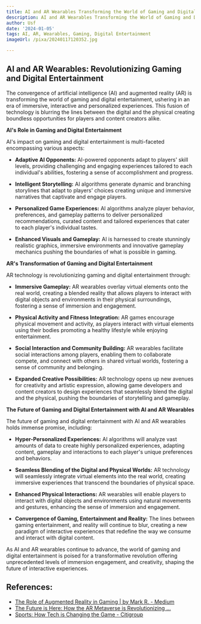 ```yaml
---
title: AI and AR Wearables Transforming the World of Gaming and Digital Entertainment
description: AI and AR Wearables Transforming the World of Gaming and Digital Entertainment
author: Usf
date: '2024-01-05'
tags: AI, AR, Wearables, Gaming, Digital Entertainment
imageUrl: /pixa/20240117120352.jpg

---
```

## AI and AR Wearables: Revolutionizing Gaming and Digital  Entertainment

The  convergence of artificial intelligence (AI) and augmented reality (AR) is  transforming the world  of gaming and digital entertainment, ushering in an era of immersive, interactive and personalized experiences. This fusion of technology  is blurring the lines between  the digital  and the physical creating boundless opportunities for players and content creators alike.

**AI's Role in Gaming and  Digital  Entertainment**

AI's impact  on gaming and digital entertainment is multi-faceted encompassing various aspects:

- **Adaptive AI Opponents:** AI-powered opponents adapt to players' skill levels, providing challenging and engaging experiences tailored to each individual's abilities, fostering a sense of accomplishment and progress.

- **Intelligent Storytelling:** AI algorithms generate dynamic and branching storylines that  adapt to players' choices creating unique and immersive narratives that captivate and engage players.

- **Personalized Game Experiences:** AI algorithms analyze  player  behavior, preferences, and gameplay patterns to deliver personalized recommendations, curated content and tailored experiences that cater to each player's individual tastes.

- **Enhanced  Visuals and Gameplay:** AI is  harnessed to create stunningly  realistic graphics, immersive environments and innovative gameplay mechanics pushing the boundaries of what is possible in gaming.

**AR's Transformation of Gaming and Digital Entertainment**

AR technology is revolutionizing gaming and digital entertainment through:

- **Immersive Gameplay:** AR wearables overlay virtual elements onto the real world, creating a blended reality that allows players to interact with digital objects and  environments in their  physical surroundings, fostering a sense of immersion and engagement.

- **Physical Activity and Fitness Integration:** AR games encourage physical movement and activity, as players interact with virtual elements using their bodies promoting a healthy lifestyle while enjoying entertainment.

- **Social Interaction and  Community Building:** AR  wearables facilitate social  interactions among players, enabling  them to collaborate compete, and connect with others  in shared virtual worlds, fostering a sense of community and belonging.

- **Expanded Creative Possibilities:** AR technology opens up new  avenues for creativity and artistic expression,  allowing game developers and content creators to design experiences that seamlessly blend  the digital  and  the physical, pushing the boundaries of  storytelling and gameplay.

**The Future of Gaming and Digital Entertainment with  AI and AR Wearables**

The future of  gaming and digital entertainment with  AI and AR wearables holds immense promise, including:

- **Hyper-Personalized Experiences:** AI algorithms will analyze vast amounts of data to create highly personalized  experiences, adapting content, gameplay and interactions to each player's unique preferences and behaviors.

- **Seamless Blending of the Digital  and Physical  Worlds:**  AR  technology will seamlessly integrate virtual elements into the real world, creating immersive experiences that transcend the boundaries of physical space.

- **Enhanced Physical Interactions:**  AR wearables will enable players to  interact with  digital objects and environments using natural movements and gestures, enhancing the sense of immersion and engagement.

- **Convergence of Gaming, Entertainment and Reality:** The lines between gaming entertainment, and  reality will  continue to blur, creating  a  new paradigm of interactive experiences that redefine the way  we consume and interact with digital content.

As AI and AR wearables continue to  advance, the world of gaming and digital entertainment is  poised  for  a transformative revolution offering unprecedented levels of immersion engagement, and creativity, shaping the future  of interactive experiences.

## References:
- [The Role of Augmented Reality in Gaming | by Mark R. - Medium](https://medium.com/technology-buzz/the-role-of-augmented-reality-in-gaming-68fb31a9d167)
- [The Future is Here: How the AR Metaverse is Revolutionizing ...](https://www.linkedin.com/pulse/future-here-how-ar-metaverse-revolutionizing-gaming-simran-kaur)
- [Sports: How Tech is Changing the Game - Citigroup](https://www.citigroup.com/global/insights/global-insights/sports-how-tech-is-changing-the-game)
